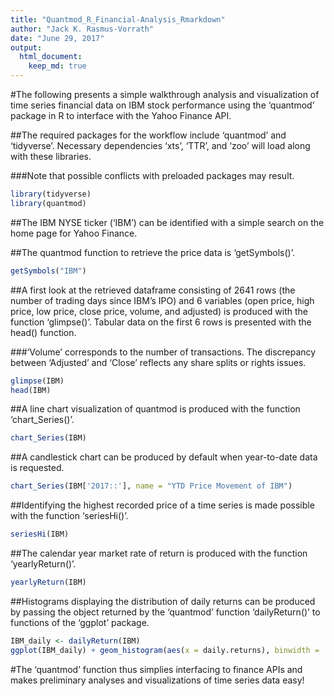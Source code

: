 ```yaml
---
title: "Quantmod_R_Financial-Analysis_Rmarkdown"
author: "Jack K. Rasmus-Vorrath"
date: "June 29, 2017"
output: 
  html_document:
    keep_md: true
---
```


#The following presents a simple walkthrough analysis and visualization of time series financial data on IBM stock performance using the 'quantmod' package in R to interface with the Yahoo Finance API.

##The required packages for the workflow include 'quantmod' and 'tidyverse'. Necessary dependencies 'xts', 'TTR', and 'zoo' will load along with these libraries.

###Note that possible conflicts with preloaded packages may result.

```r
library(tidyverse)
library(quantmod)
```

##The IBM NYSE ticker ('IBM') can be identified with a simple search on the home page for Yahoo Finance. 

##The quantmod function to retrieve the price data is 'getSymbols()'.

```r
getSymbols("IBM")
```

##A first look at the retrieved dataframe consisting of 2641 rows (the number of trading days since IBM's IPO) and 6 variables (open price, high price, low price, close price, volume, and adjusted) is produced with the function 'glimpse()'. Tabular data on the first 6 rows is presented with the head() function. 

###'Volume' corresponds to the number of transactions. The discrepancy between 'Adjusted' and 'Close' reflects any share splits or rights issues.

```r
glimpse(IBM)
head(IBM)
```

##A line chart visualization of quantmod is produced with the function 'chart_Series()'.

```r
chart_Series(IBM)
```

##A candlestick chart can be produced by default when year-to-date data is requested.
```r
chart_Series(IBM['2017::'], name = "YTD Price Movement of IBM")
```

##Identifying the highest recorded price of a time series is made possible with the function 'seriesHi()'.

```r
seriesHi(IBM)
```

##The calendar year market rate of return is produced with the function 'yearlyReturn()'.
```r
yearlyReturn(IBM)
```

##Histograms displaying the distribution of daily returns can be produced by passing the object returned by the 'quantmod' function 'dailyReturn()' to functions of the 'ggplot' package.

```r
IBM_daily <- dailyReturn(IBM)
ggplot(IBM_daily) + geom_histogram(aes(x = daily.returns), binwidth = .001)
```


#The 'quantmod' function thus simplies interfacing to finance APIs and makes preliminary analyses and visualizations of time series data easy!



